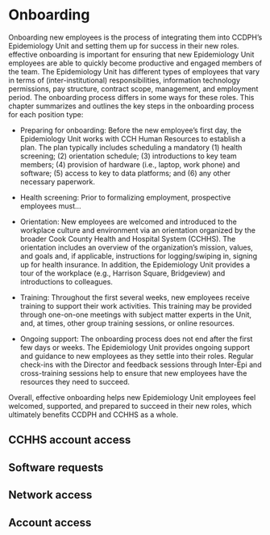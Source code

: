 # Onboarding {.unnumbered}
 
Onboarding new employees is the process of integrating them into CCDPH's Epidemiology Unit and setting them up for success in their new roles. effective onboarding is important for ensuring that new Epidemiology Unit employees are able to quickly become productive and engaged members of the team. The Epidemiology Unit has different types of employees that vary in terms of (inter-institutional) responsibilities, information technology permissions, pay structure, contract scope, management, and employment period. The onboarding process differs in some ways for these roles. This chapter summarizes and outlines the key steps in the onboarding process for each position type:

- Preparing for onboarding: Before the new employee's first day, the Epidemiology Unit works with CCH Human Resources to establish a plan. The plan typically includes scheduling a mandatory (1) health screening; (2) orientation schedule; (3) introductions to key team members; (4) provision of hardware (i.e., laptop, work phone) and software; (5) access to key to data platforms; and (6) any other necessary paperwork.

- Health screening: Prior to formalizing employment, prospective employees must...

- Orientation: New employees are welcomed and introduced to the workplace culture and environment via an orientation organized by the broader Cook County Health and Hospital System (CCHHS). The orientation includes an overview of the organization's mission, values, and goals and, if applicable, instructions for logging/swiping in, signing up for health insurance. In addition, the Epidemiology Unit provides a tour of the workplace (e.g., Harrison Square, Bridgeview) and introductions to colleagues. 

- Training: Throughout the first several weeks, new employees receive training to support their work activities. This training may be provided through one-on-one meetings with subject matter experts in the Unit, and, at times, other group training sessions, or online resources.

- Ongoing support: The onboarding process does not end after the first few days or weeks. The Epidemiology Unit provides ongoing support and guidance to new employees as they settle into their roles. Regular check-ins with the Director and feedback sessions through Inter-Epi and cross-training sessions help to ensure that new employees have the resources they need to succeed.

Overall, effective onboarding helps new Epidemiology Unit employees feel welcomed, supported, and prepared to succeed in their new roles, which ultimately benefits CCDPH and CCHHS as a whole.

## CCHHS account access

## Software requests

## Network access

## Account access